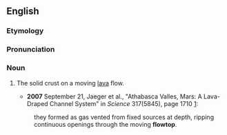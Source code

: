 ==English==
===Etymology===

{{prefix|flow|top}}

===Pronunciation===

{{IPA|ˈfloʊtɑp}} {{qualifier|US}}

===Noun===
{{en-noun}}

#{{vulcanology}} The solid crust on a moving [[lava]] flow.
#*'''2007''' September 21, Jaeger et al., "Athabasca Valles, Mars: A Lava-Draped Channel System" in ''Science'' 317(5845), page 1710 [http://www.sciencemag.org/cgi/content/full/317/5845/1709]:
#:they formed as gas vented from fixed sources at depth, ripping continuous openings through the moving '''flowtop'''.